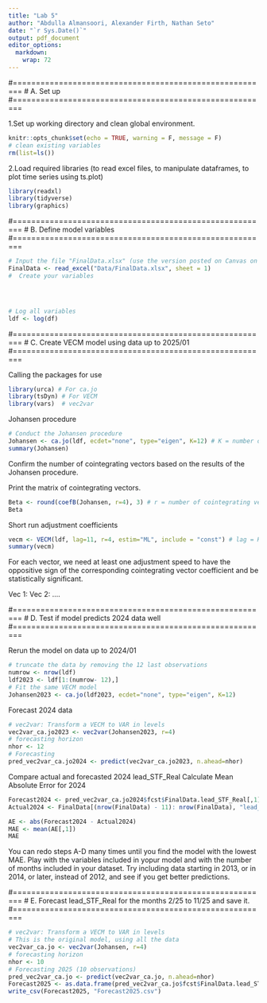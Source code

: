 ```yaml
---
title: "Lab 5"
author: "Abdulla Almansoori, Alexander Firth, Nathan Seto"
date: "`r Sys.Date()`"
output: pdf_document
editor_options: 
  markdown: 
    wrap: 72
---
```


#========================================================
# A. Set up
#========================================================

1.Set up working directory and clean global environment. 

```r
knitr::opts_chunk$set(echo = TRUE, warning = F, message = F)
# clean existing variables
rm(list=ls())
```


2.Load required libraries (to read excel files, to manipulate dataframes, to plot time series using ts.plot)

```r
library(readxl)
library(tidyverse)
library(graphics)
```

#========================================================
# B. Define model variables
#========================================================

```r
# Input the file "FinalData.xlsx" (use the version posted on Canvas on 4/1)
FinalData <- read_excel("Data/FinalData.xlsx", sheet = 1)
#  Create your variables




# Log all variables
ldf <- log(df)

```

#========================================================
# C. Create VECM model using data up to 2025/01
#========================================================

Calling the packages for use

```r
library(urca) # For ca.jo
library(tsDyn) # For VECM
library(vars)  # vec2var

```
Johansen procedure

```r
# Conduct the Johansen procedure
Johansen <- ca.jo(ldf, ecdet="none", type="eigen", K=12) # K = number of periods in a year (4 if quarterly data, 12 if monthly data)
summary(Johansen)
```
Confirm the number of cointegrating vectors based on the results of the Johansen procedure.


Print the matrix of cointegrating vectors.

```r
Beta <- round(coefB(Johansen, r=4), 3) # r = number of cointegrating vectors
Beta
```


Short run adjustment coefficients

```r
vecm <- VECM(ldf, lag=11, r=4, estim="ML", include = "const") # lag = K-1
summary(vecm)
```

For each vector, we need at least one adjustment speed to have the oppositive sign of the corresponding cointegrating vector coefficient and be statistically significant.

Vec 1: 
Vec 2:
....

#========================================================
# D. Test if model predicts 2024 data well
#========================================================

Rerun the model on data up to 2024/01

```r
# truncate the data by removing the 12 last observations
numrow <- nrow(ldf)
ldf2023 <- ldf[1:(numrow- 12),]
# Fit the same VECM model
Johansen2023 <- ca.jo(ldf2023, ecdet="none", type="eigen", K=12)

```

Forecast 2024 data

```r
# vec2var: Transform a VECM to VAR in levels
vec2var_ca.jo2023 <- vec2var(Johansen2023, r=4)
# forecasting horizon
nhor <- 12 
# Forecasting
pred_vec2var_ca.jo2024 <- predict(vec2var_ca.jo2023, n.ahead=nhor)
```

Compare actual and forecasted 2024 lead_STF_Real
Calculate Mean Absolute Error for 2024

```r
Forecast2024 <- pred_vec2var_ca.jo2024$fcst$FinalData.lead_STF_Real[,1]
Actual2024 <- FinalData[(nrow(FinalData) - 11): nrow(FinalData), "lead_STF_Real"]

AE <- abs(Forecast2024 - Actual2024)
MAE <- mean(AE[,1])
MAE
```

You can redo steps A-D many times until you find the model with the lowest MAE. 
Play with the variables included in yopur model and with the number of months included in your dataset. Try including data starting in 2013, or in 2014, or later, instead of 2012, and see if you get better predictions.

#========================================================
# E. Forecast lead_STF_Real for the months 2/25 to 11/25 and save it.
#========================================================

```r
# vec2var: Transform a VECM to VAR in levels
# This is the original model, using all the data
vec2var_ca.jo <- vec2var(Johansen, r=4)
# forecasting horizon
nhor <- 10 
# Forecasting 2025 (10 observations)
pred_vec2var_ca.jo <- predict(vec2var_ca.jo, n.ahead=nhor)
Forecast2025 <- as.data.frame(pred_vec2var_ca.jo$fcst$FinalData.lead_STF_Real[,1])
write_csv(Forecast2025, "Forecast2025.csv")
```
